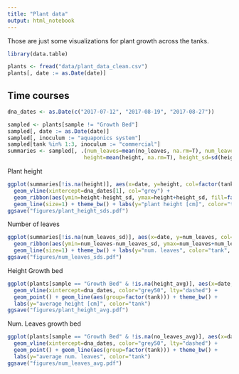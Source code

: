 ```yaml
---
title: "Plant data"
output: html_notebook
---
```


Those are just some visualizations for plant growth across the tanks. 

```r
library(data.table)

plants <- fread("data/plant_data_clean.csv")
plants[, date := as.Date(date)]
```

## Time courses

```r
dna_dates <- as.Date(c("2017-07-12", "2017-08-19", "2017-08-27"))

sampled <- plants[sample != "Growth Bed"]
sampled[, date := as.Date(date)]
sampled[, inoculum := "aquaponics system"]
sampled[tank %in% 1:3, inoculum := "commercial"]
summaries <- sampled[, .(num_leaves=mean(no_leaves, na.rm=T), num_leaves_sd=sd(no_leaves, na.rm=T),
                        height=mean(height, na.rm=T), height_sd=sd(height, na.rm=T), inoculum=inoculum[1]), by=c("date", "tank")]
```

Plant height

```r
ggplot(summaries[!is.na(height)], aes(x=date, y=height, col=factor(tank), group=factor(tank))) + 
  geom_vline(xintercept=dna_dates[1], col="grey") +
  geom_ribbon(aes(ymin=height-height_sd, ymax=height+height_sd, fill=factor(tank)), alpha=0.25, col=NA)  + 
  geom_line(size=1) + theme_bw() + labs(y="plant height [cm]", color="tank", fill="tank")
ggsave("figures/plant_height_sds.pdf")
```

Number of leaves

```r
ggplot(summaries[!is.na(num_leaves_sd)], aes(x=date, y=num_leaves, col=factor(tank), group=factor(tank))) + 
  geom_ribbon(aes(ymin=num_leaves-num_leaves_sd, ymax=num_leaves+num_leaves_sd, fill=factor(tank)), alpha=0.25, col=NA)  + 
  geom_line(size=1) + theme_bw() + labs(y="num. leaves", color="tank", fill="tank")
ggsave("figures/num_leaves_sds.pdf")
```

Height Growth bed

```r
ggplot(plants[sample == "Growth Bed" & !is.na(height_avg)], aes(x=date, y=height_avg, col=factor(tank))) + 
  geom_vline(xintercept=dna_dates, color="grey50", lty="dashed") +
  geom_point() + geom_line(aes(group=factor(tank))) + theme_bw() + 
  labs(y="average height [cm]", color="tank")
ggsave("figures/plant_height_avg.pdf")
```

Num. Leaves growth bed

```r
ggplot(plants[sample == "Growth Bed" & !is.na(no_leaves_avg)], aes(x=date, y=no_leaves_avg, col=factor(tank))) + 
  geom_vline(xintercept=dna_dates, color="grey50", lty="dashed") +
  geom_point() + geom_line(aes(group=factor(tank))) + theme_bw() +
  labs(y="average num. leaves", color="tank")
ggsave("figures/num_leaves_avg.pdf")
```